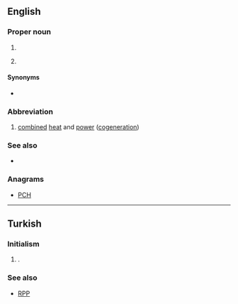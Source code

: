 ==English==

===Proper noun===
{{en-proper-noun}}

# {{initialism of|lang=en|[[California]] [[highway patrol|Highway Patrol]]}}
# {{abbreviation of|lang=en|Chiapas}} {{gloss|a state of [[Mexico]]}}

====Synonyms====
* {{sense|California Highway Patrol}} {{l|en|CHiP}} {{gloss|acronym}}

===Abbreviation===
{{rfc-header|Abbreviation}}
{{head|en|abbreviation}}

# [[combined]] [[heat]] and [[power]] ([[cogeneration]])

===See also===
* {{pedia|lang=en|California Highway Patrol}}

===Anagrams===
* [[PCH#English|PCH]]

----

==Turkish==

===Initialism===
{{rfc-header|Initialism}}
{{tr-initialism}}

# {{lb|tr|politics}} {{initialism of|Cumhuriyet Halk Partisi|lang=tr|nodot=1}} {{gloss|Republican People's Party}}.

===See also===
* [[RPP]]